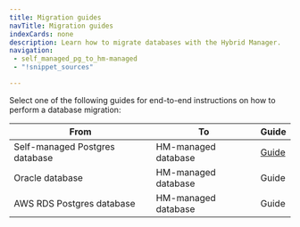 ```yaml
---
title: Migration guides
navTitle: Migration guides
indexCards: none
description: Learn how to migrate databases with the Hybrid Manager.
navigation: 
 - self_managed_pg_to_hm-managed
 - "!snippet_sources"

---
```


Select one of the following guides for end-to-end instructions on how to perform a database migration: 

| From                           | To                  | Guide                                  |
|--------------------------------|---------------------|----------------------------------------|
| Self-managed Postgres database | HM-managed database | [Guide](self_managed_pg_to_hm-managed) |
| Oracle database                | HM-managed database | Guide                                  |
| AWS RDS Postgres database      | HM-managed database | Guide                                  |
